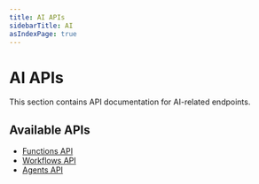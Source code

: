 ```yaml
---
title: AI APIs
sidebarTitle: AI
asIndexPage: true
---
```


# AI APIs

This section contains API documentation for AI-related endpoints.

## Available APIs

- [Functions API](/docs/apis/ai/functions)
- [Workflows API](/docs/apis/ai/workflows)
- [Agents API](/docs/apis/ai/agents)
